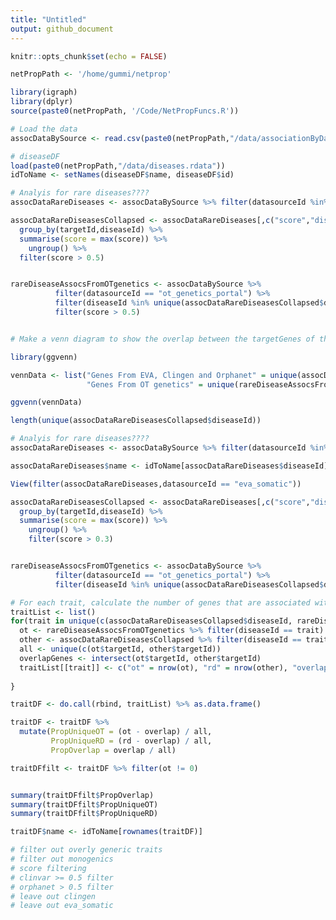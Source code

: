 ```yaml
---
title: "Untitled"
output: github_document
---
```


```r
knitr::opts_chunk$set(echo = FALSE)
```



```r

netPropPath <- '/home/gummi/netprop'

library(igraph)
library(dplyr)
source(paste0(netPropPath, '/Code/NetPropFuncs.R'))


```


```r


# Load the data
assocDataBySource <- read.csv(paste0(netPropPath,"/data/associationByDatasourceDirect.csv"), stringsAsFactors = FALSE)

# diseaseDF
load(paste0(netPropPath,"/data/diseases.rdata"))
idToName <- setNames(diseaseDF$name, diseaseDF$id)

```


```r


# Analyis for rare diseases????
assocDataRareDiseases <- assocDataBySource %>% filter(datasourceId %in% c("orphanet","clingen","eva","eva_somatic")) 

assocDataRareDiseasesCollapsed <- assocDataRareDiseases[,c("score","diseaseId","targetId")] %>% 
  group_by(targetId,diseaseId) %>% 
  summarise(score = max(score)) %>%
    ungroup() %>%
  filter(score > 0.5)	


rareDiseaseAssocsFromOTgenetics <- assocDataBySource %>% 
          filter(datasourceId == "ot_genetics_portal") %>%
          filter(diseaseId %in% unique(assocDataRareDiseasesCollapsed$diseaseId)) %>%
          filter(score > 0.5)	


# Make a venn diagram to show the overlap between the targetGenes of the two datasets

library(ggvenn)

vennData <- list("Genes From EVA, Clingen and Orphanet" = unique(assocDataRareDiseasesCollapsed$targetId),
                 "Genes From OT genetics" = unique(rareDiseaseAssocsFromOTgenetics$targetId))

ggvenn(vennData)

length(unique(assocDataRareDiseasesCollapsed$diseaseId))
```


```r


# Analyis for rare diseases????
assocDataRareDiseases <- assocDataBySource %>% filter(datasourceId %in% c("orphanet","clingen","eva","eva_somatic")) 

assocDataRareDiseases$name <- idToName[assocDataRareDiseases$diseaseId]

View(filter(assocDataRareDiseases,datasourceId == "eva_somatic")) 

assocDataRareDiseasesCollapsed <- assocDataRareDiseases[,c("score","diseaseId","targetId")] %>% 
  group_by(targetId,diseaseId) %>% 
  summarise(score = max(score)) %>%
    ungroup() %>%
    filter(score > 0.3)	


rareDiseaseAssocsFromOTgenetics <- assocDataBySource %>% 
          filter(datasourceId == "ot_genetics_portal") %>%
          filter(diseaseId %in% unique(assocDataRareDiseasesCollapsed$diseaseId))

# For each trait, calculate the number of genes that are associated with it in each dataset and the number of genes that are associated with it in both datasets
traitList <- list()
for(trait in unique(c(assocDataRareDiseasesCollapsed$diseaseId, rareDiseaseAssocsFromOTgenetics$diseaseId))){
  ot <- rareDiseaseAssocsFromOTgenetics %>% filter(diseaseId == trait)
  other <- assocDataRareDiseasesCollapsed %>% filter(diseaseId == trait) 
  all <- unique(c(ot$targetId, other$targetId))
  overlapGenes <- intersect(ot$targetId, other$targetId)
  traitList[[trait]] <- c("ot" = nrow(ot), "rd" = nrow(other), "overlap" = length(overlapGenes), "all" = length(all))
  
}

traitDF <- do.call(rbind, traitList) %>% as.data.frame()

traitDF <- traitDF %>% 
  mutate(PropUniqueOT = (ot - overlap) / all,
         PropUniqueRD = (rd - overlap) / all,
         PropOverlap = overlap / all)

traitDFfilt <- traitDF %>% filter(ot != 0)


summary(traitDFfilt$PropOverlap)
summary(traitDFfilt$PropUniqueOT)
summary(traitDFfilt$PropUniqueRD)

traitDF$name <- idToName[rownames(traitDF)]

# filter out overly generic traits
# filter out monogenics 
# score filtering
# clinvar >= 0.5 filter
# orphanet > 0.5 filter
# leave out clingen
# leave out eva_somatic
```